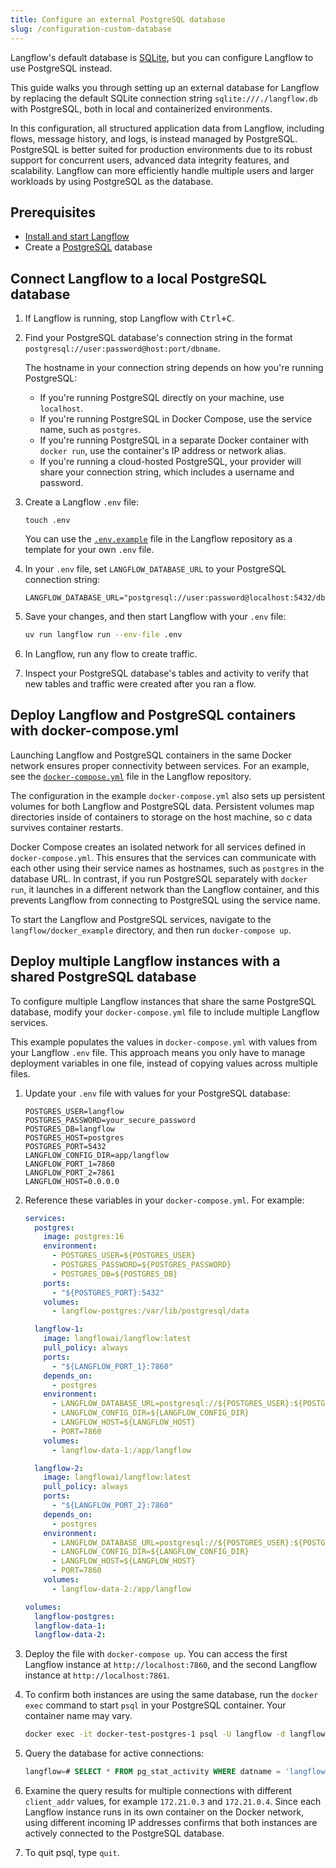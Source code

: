 ```yaml
---
title: Configure an external PostgreSQL database
slug: /configuration-custom-database
---
```

Langflow's default database is [SQLite](https://www.sqlite.org/docs.html), but you can configure Langflow to use PostgreSQL instead.

This guide walks you through setting up an external database for Langflow by replacing the default SQLite connection string `sqlite:///./langflow.db` with PostgreSQL, both in local and containerized environments.

In this configuration, all structured application data from Langflow, including flows, message history, and logs, is instead managed by PostgreSQL.
PostgreSQL is better suited for production environments due to its robust support for concurrent users, advanced data integrity features, and scalability.
Langflow can more efficiently handle multiple users and larger workloads by using PostgreSQL as the database.

## Prerequisites

- [Install and start Langflow](/get-started-installation)
- Create a [PostgreSQL](https://www.pgadmin.org/download/) database

## Connect Langflow to a local PostgreSQL database

1. If Langflow is running, stop Langflow with <kbd>Ctrl+C</kbd>.

2. Find your PostgreSQL database's connection string in the format `postgresql://user:password@host:port/dbname`.

    The hostname in your connection string depends on how you're running PostgreSQL:

    - If you're running PostgreSQL directly on your machine, use `localhost`.
    - If you're running PostgreSQL in Docker Compose, use the service name, such as `postgres`.
    - If you're running PostgreSQL in a separate Docker container with `docker run`, use the container's IP address or network alias.
    - If you're running a cloud-hosted PostgreSQL, your provider will share your connection string, which includes a username and password.

3. Create a Langflow `.env` file:

    ```
    touch .env
    ```

    You can use the [`.env.example`](https://github.com/langflow-ai/langflow/blob/main/.env.example) file in the Langflow repository as a template for your own `.env` file.

4. In your `.env` file, set `LANGFLOW_DATABASE_URL` to your PostgreSQL connection string:

    ```text
    LANGFLOW_DATABASE_URL="postgresql://user:password@localhost:5432/dbname"
    ```

5. Save your changes, and then start Langflow with your `.env` file:

    ```bash
    uv run langflow run --env-file .env
    ```

6. In Langflow, run any flow to create traffic.

7. Inspect your PostgreSQL database's tables and activity to verify that new tables and traffic were created after you ran a flow.

## Deploy Langflow and PostgreSQL containers with docker-compose.yml

Launching Langflow and PostgreSQL containers in the same Docker network ensures proper connectivity between services.
For an example, see the [`docker-compose.yml`](https://github.com/langflow-ai/langflow/blob/main/docker_example/docker-compose.yml) file in the Langflow repository.

The configuration in the example `docker-compose.yml` also sets up persistent volumes for both Langflow and PostgreSQL data.
Persistent volumes map directories inside of containers to storage on the host machine, so c data survives container restarts.

Docker Compose creates an isolated network for all services defined in `docker-compose.yml`. This ensures that the services can communicate with each other using their service names as hostnames, such as `postgres` in the database URL.
In contrast, if you run PostgreSQL separately with `docker run`, it launches in a different network than the Langflow container, and this prevents Langflow from connecting to PostgreSQL using the service name.

To start the Langflow and PostgreSQL services, navigate to the `langflow/docker_example` directory, and then run `docker-compose up`.

## Deploy multiple Langflow instances with a shared PostgreSQL database

To configure multiple Langflow instances that share the same PostgreSQL database, modify your `docker-compose.yml` file to include multiple Langflow services.

This example populates the values in `docker-compose.yml` with values from your Langflow `.env` file.
This approach means you only have to manage deployment variables in one file, instead of copying values across multiple files.

1. Update your `.env` file with values for your PostgreSQL database:

    ```text
    POSTGRES_USER=langflow
    POSTGRES_PASSWORD=your_secure_password
    POSTGRES_DB=langflow
    POSTGRES_HOST=postgres
    POSTGRES_PORT=5432
    LANGFLOW_CONFIG_DIR=app/langflow
    LANGFLOW_PORT_1=7860
    LANGFLOW_PORT_2=7861
    LANGFLOW_HOST=0.0.0.0
    ```
2. Reference these variables in your `docker-compose.yml`.
For example:

    ```yaml
    services:
      postgres:
        image: postgres:16
        environment:
          - POSTGRES_USER=${POSTGRES_USER}
          - POSTGRES_PASSWORD=${POSTGRES_PASSWORD}
          - POSTGRES_DB=${POSTGRES_DB}
        ports:
          - "${POSTGRES_PORT}:5432"
        volumes:
          - langflow-postgres:/var/lib/postgresql/data

      langflow-1:
        image: langflowai/langflow:latest
        pull_policy: always
        ports:
          - "${LANGFLOW_PORT_1}:7860"
        depends_on:
          - postgres
        environment:
          - LANGFLOW_DATABASE_URL=postgresql://${POSTGRES_USER}:${POSTGRES_PASSWORD}@${POSTGRES_HOST}:${POSTGRES_PORT}/${POSTGRES_DB}
          - LANGFLOW_CONFIG_DIR=${LANGFLOW_CONFIG_DIR}
          - LANGFLOW_HOST=${LANGFLOW_HOST}
          - PORT=7860
        volumes:
          - langflow-data-1:/app/langflow

      langflow-2:
        image: langflowai/langflow:latest
        pull_policy: always
        ports:
          - "${LANGFLOW_PORT_2}:7860"
        depends_on:
          - postgres
        environment:
          - LANGFLOW_DATABASE_URL=postgresql://${POSTGRES_USER}:${POSTGRES_PASSWORD}@${POSTGRES_HOST}:${POSTGRES_PORT}/${POSTGRES_DB}
          - LANGFLOW_CONFIG_DIR=${LANGFLOW_CONFIG_DIR}
          - LANGFLOW_HOST=${LANGFLOW_HOST}
          - PORT=7860
        volumes:
          - langflow-data-2:/app/langflow

    volumes:
      langflow-postgres:
      langflow-data-1:
      langflow-data-2:
    ```

3. Deploy the file with `docker-compose up`.
You can access the first Langflow instance at `http://localhost:7860`, and the second Langflow instance at `http://localhost:7861`.

4. To confirm both instances are using the same database, run the `docker exec` command to start `psql` in your PostgreSQL container.
Your container name may vary.

    ```bash
    docker exec -it docker-test-postgres-1 psql -U langflow -d langflow
    ```

5. Query the database for active connections:

    ```sql
    langflow=# SELECT * FROM pg_stat_activity WHERE datname = 'langflow';
    ```

6. Examine the query results for multiple connections with different `client_addr` values, for example `172.21.0.3` and `172.21.0.4`.
Since each Langflow instance runs in its own container on the Docker network, using different incoming IP addresses confirms that both instances are actively connected to the PostgreSQL database.

7. To quit psql, type `quit`.